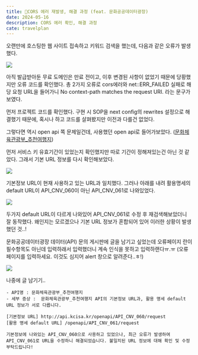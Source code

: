 ```yaml
---
title: 📝CORS 에러 재발생, 해결 과정 (feat. 문화공공데이터광장)
date: 2024-05-16
description: CORS 에러 확인, 해결 과정
cate: travelplan
---
```


오랜만에 호스팅한 웹 사이트 접속하고 키워드 검색을 했는데, 다음과 같은 오류가 발생했다.

![](/projects/travelplan/6-1.jpg)

아직 발급받아둔 무료 도메인은 만료 전이고, 이후 변경된 사항이 없었기 때문에 당황했지만 오류 코드를 확인했다.
총 2가지 오류로 cors에러와 net::ERR_FAILED 실패로 해당 요청 URL을 들어가니 No context-path matches the request URI.
라는 문구가 보였다.

먼저 프로젝트 코드를 확인했다. 구현 시 SOP을 next config의 rewrites 설정으로 해결했기 때문에, 혹시나 하고
코드를 살펴봤지만 이전과 다를건 없었다.

그렇다면 역시 open api 쪽 문제일건데, 사용했던 open api로 들어가보았다.
([문화체육관광부\_추천여행지](https://www.culture.go.kr/data/openapi/openapiView.do?id=581&category=D&gubun=A#/default/%EC%9A%94%EC%B2%AD%EB%A9%94%EC%8B%9C%EC%A7%80_Get))

먼저 서비스 키 유효기간이 있었는지 확인했지만 따로 기간이 정해져있는건 아닌 것 같았다. 그래서 기본 URL 정보를 다시 확인해보았다.

![](/projects/travelplan/6-2.jpg)

기본정보 URL이 현재 사용하고 있는 URL과 일치했다. 그러나 아래를 내려 활용명세의 default URL이 API_CNV_060이 아닌 API_CNV_061로 나와있었다.

![](/projects/travelplan/6-3.jpg)

두가지 default URL이 다르게 나와있어 API_CNV_061로 수정 후 재검색해보았더니 잘 동작했다.
왜인지는 모르겠으나 기본 URL 정보가 혼합되어 있어 이러한 상황이 발생했던 것..!

문화공공데이터광장 데이터(API) 문의 게시판에 글을 남기고 싶었는데 오류페이지 란이 필수항목도 아닌데 입력하래서 입력했더니
계속 인식을 못하고 입력하랜다ㅠ.ㅠ (오류페이지를 입력하세요. 이것도 심지어 alert 창으로 알려준다..ㅎ!)

![](/projects/travelplan/6-4.jpg)

나중에 글 남기기..

```글 남기기
- API명 : 문화체육관광부_추천여행지
- 세부 증상 :  문화체육관광부_추천여행지 API의 기본정보 URL과, 활용 명세 default URL 정보가 서로 다릅니다.

[기본정보 URL] http://api.kcisa.kr/openapi/API_CNV_060/request
[활용 명세 default URL] /openapi/API_CNV_061/request

기본정보에 나와있는 API_CNV_060으로 사용하고 있었으나, 최근 오류가 발생하여 API_CNV_061로 URL을 수정하니 해결되었습니다. 불일치된 URL 정보에 대해 확인 및 수정 부탁드립니다!
```
